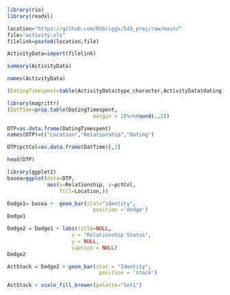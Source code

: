 ```r
library(rio)
library(readxl)

location="https://github.com/RSGriggs/543_proj/raw/main/"
file="activity.xls"
filelink=paste0(location,file)

ActivityData=import(filelink)
```
```r
summary(ActivityData)
```
```r
names(ActivityData)
```
```r
(DatingTimespent=table(ActivityData$type_character,ActivityData$dating))
```
```r
library(magrittr)
(DatTime=prop.table(DatingTimespent,
                            margin = 2)%>%round(.,2))
```
```r
DTP=as.data.frame(DatingTimespent)
names(DTP)=c("Location","Relationship","Dating")
```
```r
DTP$pctCol=as.data.frame(DatTime)[,3]
```
```r
head(DTP)
```

```r
library(ggplot2)
basea=ggplot(data=DTP, 
             aes(x=Relationship, y=pctCol,
                 fill=Location,))

Dodge1= basea +  geom_bar(stat="identity",
                            position ='dodge') 
Dodge1
```
```r
Dodge2 = Dodge1 + labs(title=NULL,
                     x = "Relationship Status", 
                     y = NULL,
                     caption = NULL)
Dodge2
```

```r
ActStack = Dodge2 + geom_bar(stat = "Identity",
                              position = 'stack')

ActStack + scale_fill_brewer(palette="Set1")
```
